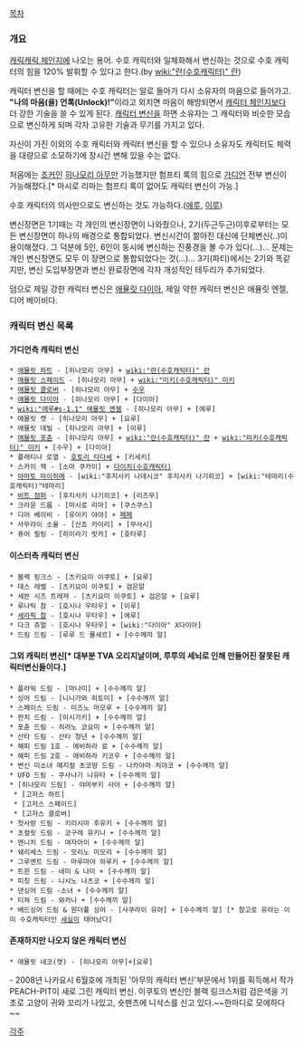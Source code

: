 [[목차]]

=== 개요 ===
[[캐릭캐릭 체인지]]에 나오는 용어. 수호 캐릭터와 일체화해서 변신하는 것으로 수호 캐릭터의 힘을 120% 발휘할 수 있다고 한다.(by [[wiki:"란(수호캐릭터)" 란]])

캐릭터 변신을 할 때에는 수호 캐릭터는 알로 돌아가 다시 소유자의 마음으로 들어가고. '''"나의 마음(을) 언록(Unlock)!"'''이라고 외치면 마음이 해방되면서 [[캐릭터 체인지]]보다 더 강한 기술을 쓸 수 있게 된다. [[캐릭터 변신]]을 하면 소유자는 그 캐릭터와 비슷한 모습으로 변신하게 되며 각자 고유한 기술과 무기를 가지고 있다. 

자신이 가진 이외의 수호 캐릭터와 캐릭터 변신을 할 수 있으나 소유자도 캐릭터도 체력을 대량으로 소모하기에 장시간 변해 있을 수는 없다. 

처음에는 [[조커]]인 [[히나모리 아무]]만 가능했지만 험프티 록의 힘으로 [[가디언]] 전부 변신이 가능해졌다.[* 마시로 리마는 험프티 록이 없어도 캐릭터 변신이 가능.]

수호 캐릭터의 의사만으로도 변신하는 것도 가능하다.([[에루]], [[이루]])

변신장면은 1기때는 각 개인의 변신장면이 나와줬으나, 2기(두근두근)이후로부터는 모든 변신장면이 하나의 배경으로 통합되었다. 변신시간이 짦아진 대신에 단체변신(..)이 용이해졌다. 그 덕분에 5인, 6인이 동시에 변신하는 진풍경을 볼 수가 있다(...)... 문제는 개인 변신장면도 모두 이 장면으로 통합되었다는 것(...)... 3기(파티)에서는 2기와 똑같지만, 변신 도입부장면과 변신 완료장면에 각자 개성적인 테두리가 추가되었다.

덤으로 제일 강한 캐릭터 변신은 [[애뮬릿 다이아]], 제일 약한 캐릭터 변신은 애뮬릿 엔젤, 디어 베이비다.

=== 캐릭터 변신 목록 ===
==== 가디언측 캐릭터 변신 ====
 * [[애뮬릿 하트]] - [히나모리 아무] + [[wiki:"란(수호캐릭터)" 란]]
 * [[애뮬릿 스페이드]] - [히나모리 아무] + [[wiki:"미키(수호캐릭터)" 미키]]
 * [[애뮬릿 클로버]] - [히나모리 아무] + [[수우]]
 * [[애뮬릿 다이아]] - [히나모리 아무] + [다이아]
 * [[wiki:"에루#s-1.1" 에뮬릿 엔젤]] - [히나모리 아무] + [에루]
 * 애뮬릿 캣 - [히나모리 아무] + [요루]
 * 애뮬릿 데빌 - [히나모리 아무] + [이루]
 * [[애뮬릿 포츈]] - [히나모리 아무] + [[wiki:"란(수호캐릭터)" 란]] + [[wiki:"미키(수호캐릭터)" 미키]] + [수우] + [다이아]
 * 플래티나 로열 - [[호토리 타다세]] + [키세키]
 * 스카이 잭 - [소마 쿠카이] + [[다이치(수호캐릭터)]]
 * [[야마토 마이히메]] - [wiki:"후지사키 나데시코" 후지사키 나기히코] + [wiki:"테마리(수호캐릭터)"테마리]
 * [[비트 점퍼]] - [후지사키 나기히코] + [리즈무]
 * 크라운 드롭 - [마시로 리마] + [쿠스쿠스]
 * 디어 베이비 - [유이키 야야] + [[페페#s-2.3|페페]]
 * 사무라이 소울 - [산죠 카이리] + [무사시]
 * 퓨어 필링 - [히이라기 릿카] + [호타루]

==== 이스터측 캐릭터 변신 ====
 * 블랙 링크스 - [츠키요미 이쿠토] + [요루]
 * 데스 레벨 - [츠키요미 이쿠토] + 검은알
 * 세븐 시즈 트레져 - [츠키요미 이쿠토] + 검은알 + [요루]
 * 루나틱 참 - [호시나 우타우] + [이루]
 * [[세라픽 참]] - [호시나 우타우] + [에루]
 * 다크 쥬얼 - [호시나 우타우] + [wiki:"다이아" X다이아]
 * 드림 드림 - [루루 드 몰세르] + [수수께끼 알]

==== 그외 캐릭터 변신[* 대부분 TVA 오리지날이며, 루루의 세뇌로 인해 만들어진 잘못된 캐릭터변신들이다.] ====
 * 플라워 드림 - [마나미] + [수수께끼 알]
 * 싱어 드림 - [니니가와 히토미] + [수수께끼 알]
 * 스페이스 드림 - 미즈노 마모루 + [수수께끼 알]
 * 펀치 드림 - [이시가키] + [수수께끼 알]
 * 포츈 드림 - 히라노 코요미 + [수수께끼 알]
 * 산타 드림 - 산타 청년 + [수수께끼 알]
 * 해피 드림 1호 - 에비하라 료 + [수수께끼 알]
 * 해피 드림 2호 - 에비하라 키코우 + [수수께끼 알]
 * 변신 미소녀 메지컬 초코땅 드림 - 나카야마 치야코 + [수수께끼 알]
 * UFO 드림 - 쿠사나기 나유타 + [수수께끼 알]
 * [히나모리 드림] - 야마부키 사야 + [수수께끼 알]
  * [고저스 하트]
  * [고저스 스페이드]
  * [고저스 클로버]
 * 첫사랑 드림 - 키리시마 후유키 + [수수께끼 알]
 * 초컬릿 드림 - 코구레 유키나 + [수수께끼 알]
 * 엔니치 드림 - 여자아이 + [수수께끼 알]
 * 쉐리세스 드림 - 모리노 미모리 + [수수께끼 알]
 * 그루멘트 드림 - 마루마야 하루키 + [수수께끼 알]
 * 트윈 드림 - 네미 & 나미 + [수수께끼 알]
 * 피칭 드림 - 니시노 나츠코 + [수수께끼 알]
 * 댄싱어 드림 -소녀 + [수수께끼 알]
 * 티쳐 드림 - 와카나 + [수수께끼 알]
 * 배드싱어 드림 & 원더풀 싱어 - [사쿠라이 유아] + [수수께끼 알] [* 참고로 유아는 이미 수호캐릭터인 [[세실]]이 태어났다]

==== 존재하지만 나오지 않은 캐릭터 변신 ====
 * 애뮬릿 네코(캣) - [히나모리 아무]+[요루]
- 2008년 나카요시 6월호에 개최된 '아무의 캐릭터 변신'부문에서 1위를 획득해서 작가 PEACH-PIT이 새로 그린 캐릭터 변신. 이쿠토의 변신인 블랙 링크스처럼 검은색을 기초로 고양이 귀와 꼬리가 나있고, 숏팬츠에 니삭스를 신고 있다.~~한마디로 모에하다~~

[[각주]]
